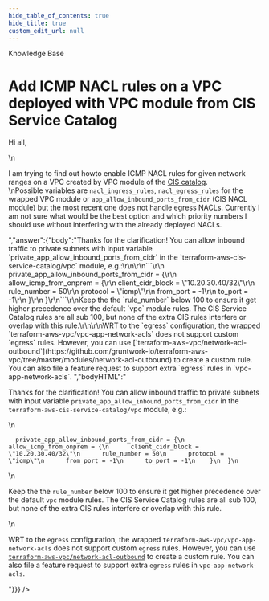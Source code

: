 ```yaml
---
hide_table_of_contents: true
hide_title: true
custom_edit_url: null
---
```



<CenterLayout>
<span className="searchCategory">Knowledge Base</span>
<h1>Add ICMP NACL rules on a VPC deployed with VPC module from CIS Service Catalog</h1>
<GitHub discussion={{"id":"D_kwDOF8slf84AOpjW","number":160,"author":{"login":"klaphi"},"title":"Add ICMP NACL rules on a VPC deployed with VPC module from CIS Service Catalog","body":"Hi all,\r\n\r\nI am trying to find out howto enable ICMP NACL rules for given network ranges on a VPC created by VPC module of the [CIS catalog](https://github.com/gruntwork-io/terraform-aws-cis-service-catalog).\r\nPossible variables are `nacl_ingress_rules`, `nacl_egress_rules` for the wrapped VPC module or `app_allow_inbound_ports_from_cidr` (CIS NACL module) but the most recent one does not handle egress NACLs. Currently I am not sure what would be the best option and which priority numbers I should use without interfering with the already deployed NACLs.\r\n","bodyHTML":"<p dir=\"auto\">Hi all,</p>\n<p dir=\"auto\">I am trying to find out howto enable ICMP NACL rules for given network ranges on a VPC created by VPC module of the <a href=\"https://github.com/gruntwork-io/terraform-aws-cis-service-catalog\">CIS catalog</a>.<br>\nPossible variables are <code class=\"notranslate\">nacl_ingress_rules</code>, <code class=\"notranslate\">nacl_egress_rules</code> for the wrapped VPC module or <code class=\"notranslate\">app_allow_inbound_ports_from_cidr</code> (CIS NACL module) but the most recent one does not handle egress NACLs. Currently I am not sure what would be the best option and which priority numbers I should use without interfering with the already deployed NACLs.</p>","answer":{"body":"Thanks for the clarification! You can allow inbound traffic to private subnets with input variable `private_app_allow_inbound_ports_from_cidr` in the `terraform-aws-cis-service-catalog/vpc` module, e.g.:\r\n\r\n```\r\n  private_app_allow_inbound_ports_from_cidr = {\r\n    allow_icmp_from_onprem = {\r\n      client_cidr_block = \"10.20.30.40/32\"\r\n      rule_number = 50\r\n      protocol = \"icmp\"\r\n      from_port = -1\r\n      to_port = -1\r\n    }\r\n  }\r\n```\r\nKeep the the `rule_number` below 100 to ensure it get higher precedence over the default `vpc` module rules. The CIS Service Catalog rules are all sub 100, but none of the extra CIS rules interfere or overlap with this rule.\r\n\r\nWRT to the `egress` configuration, the wrapped `terraform-aws-vpc/vpc-app-network-acls` does not support custom `egress` rules. However, you can use [`terraform-aws-vpc/network-acl-outbound`](https://github.com/gruntwork-io/terraform-aws-vpc/tree/master/modules/network-acl-outbound) to create a custom rule. You can also file a feature request to support extra `egress` rules in `vpc-app-network-acls`. ","bodyHTML":"<p dir=\"auto\">Thanks for the clarification! You can allow inbound traffic to private subnets with input variable <code class=\"notranslate\">private_app_allow_inbound_ports_from_cidr</code> in the <code class=\"notranslate\">terraform-aws-cis-service-catalog/vpc</code> module, e.g.:</p>\n<div class=\"snippet-clipboard-content notranslate position-relative overflow-auto\" data-snippet-clipboard-copy-content=\"  private_app_allow_inbound_ports_from_cidr = {\n    allow_icmp_from_onprem = {\n      client_cidr_block = &quot;10.20.30.40/32&quot;\n      rule_number = 50\n      protocol = &quot;icmp&quot;\n      from_port = -1\n      to_port = -1\n    }\n  }\"><pre class=\"notranslate\"><code>  private_app_allow_inbound_ports_from_cidr = {\n    allow_icmp_from_onprem = {\n      client_cidr_block = \"10.20.30.40/32\"\n      rule_number = 50\n      protocol = \"icmp\"\n      from_port = -1\n      to_port = -1\n    }\n  }\n</code></pre></div>\n<p dir=\"auto\">Keep the the <code class=\"notranslate\">rule_number</code> below 100 to ensure it get higher precedence over the default <code class=\"notranslate\">vpc</code> module rules. The CIS Service Catalog rules are all sub 100, but none of the extra CIS rules interfere or overlap with this rule.</p>\n<p dir=\"auto\">WRT to the <code class=\"notranslate\">egress</code> configuration, the wrapped <code class=\"notranslate\">terraform-aws-vpc/vpc-app-network-acls</code> does not support custom <code class=\"notranslate\">egress</code> rules. However, you can use <a href=\"https://github.com/gruntwork-io/terraform-aws-vpc/tree/master/modules/network-acl-outbound\"><code class=\"notranslate\">terraform-aws-vpc/network-acl-outbound</code></a> to create a custom rule. You can also file a feature request to support extra <code class=\"notranslate\">egress</code> rules in <code class=\"notranslate\">vpc-app-network-acls</code>.</p>"}}} />

</CenterLayout>
  

<!-- ##DOCS-SOURCER-START
{
  "sourcePlugin": "github-discussions",
  "hash": "f2508911f0bff74a4fb48713852aa5c7"
}
##DOCS-SOURCER-END -->

